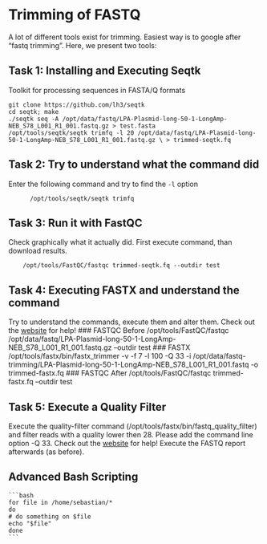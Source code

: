 # Trimming of FASTQ

A lot of different tools exist for trimming. Easiest way is to google after "fastq trimming". Here, we present two tools:

## Task 1: Installing and Executing Seqtk

Toolkit for processing sequences in FASTA/Q formats

    git clone https://github.com/lh3/seqtk
    cd seqtk; make
    ./seqtk seq -A /opt/data/fastq/LPA-Plasmid-long-50-1-LongAmp-NEB_S78_L001_R1_001.fastq.gz > test.fasta
    /opt/tools/seqtk/seqtk trimfq -l 20 /opt/data/fastq/LPA-Plasmid-long-50-1-LongAmp-NEB_S78_L001_R1_001.fastq.gz \ > trimmed-seqtk.fq

## Task 2: Try to understand what the command did
Enter the following command and try to find the `-l` option
          
          /opt/tools/seqtk/seqtk trimfq

## Task 3: Run it with FastQC
Check graphically what it actually did. First execute command, than download results.
        
        /opt/tools/FastQC/fastqc trimmed-seqtk.fq --outdir test

## Task 4: Executing FASTX and understand the command

Try to understand the commands, execute them and alter them. Check out the [website](http://hannonlab.cshl.edu/fastx_toolkit/commandline.html#fastx_trimmer_usage) for help!
### FASTQC Before
    /opt/tools/FastQC/fastqc /opt/data/fastq/LPA-Plasmid-long-50-1-LongAmp-NEB_S78_L001_R1_001.fastq.gz --outdir test
### FASTX
    /opt/tools/fastx/bin/fastx_trimmer -v -f 7 -l 100 -Q 33 -i /opt/data/fastq-trimming/LPA-Plasmid-long-50-1-LongAmp-NEB_S78_L001_R1_001.fastq -o trimmed-fastx.fq
### FASTQC After
    /opt/tools/FastQC/fastqc trimmed-fastx.fq --outdir test

## Task 5: Execute a Quality Filter

Execute the quality-filter command (/opt/tools/fastx/bin/fastq_quality_filter) and filter reads with a quality lower then 28. Please add the command line option -Q 33. Check out the [website](http://hannonlab.cshl.edu/fastx_toolkit/commandline.html#fastq_quality_filter_usage) for help! Execute the FASTQ report afterwards (as before).

## Advanced Bash Scripting

    ```bash
    for file in /home/sebastian/*
    do
    # do something on $file
    echo "$file"
    done
    ```

